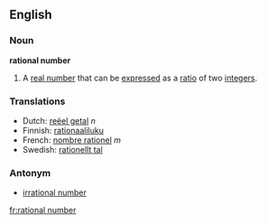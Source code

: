 ==English==
===Noun===
'''rational number'''

#{{mathematics}} A [[real number]] that can be [[express]]ed as a [[ratio]] of two [[integer]]s.
===Translations===
*Dutch: [[reëel getal]] ''n''
*Finnish: [[rationaaliluku]]
*French: [[nombre rationel]] ''m''
*Swedish: [[rationellt tal]]
===Antonym===
*[[irrational number]]

[[fr:rational number]]